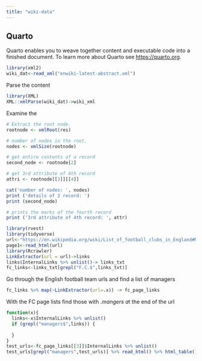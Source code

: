 ```yaml
---
title: "wiki-data"
---
```


## Quarto

Quarto enables you to weave together content and executable code into a finished document. To learn more about Quarto see <https://quarto.org>.

```r
library(xml2)
wiki_dat<-read_xml("enwiki-latest-abstract.xml")
```

Parse the content

```r
library(XML)
XML::xmlParse(wiki_dat)->wiki_xml
```

Examine the

```r
# Extract the root node.
rootnode <- xmlRoot(res)

# number of nodes in the root.
nodes <- xmlSize(rootnode)

# get entire contents of a record
second_node <- rootnode[2]

# get 3rd attribute of 4th record
attri <- rootnode[[3]][[4]]

cat('number of nodes: ', nodes)
print ('details of 2 record: ')
print (second_node)

# prints the marks of the fourth record
print ('3rd attribute of 4th record: ', attr)


```

```r
library(rvest)
library(tidyverse)
url<-"https://en.wikipedia.org/wiki/List_of_football_clubs_in_England#M"
page1<-read_html(url)
library(Rcrawler)
LinkExtractor(url = url)->links
links$InternalLinks %>% unlist()-> links_txt
fc_links<-links_txt[grepl("F.C.$",links_txt)]
```

Go through the English football team urls and find a list of managers

```r
fc_links %>% map(~LinkExtractor(url=.x)) -> fc_page_links
```

With the FC page lists find those with *.mangers a*t the end of the url

```r
function(x){
  links<-x$InternalLinks %>% unlist()
  if (grepl("managers$",links)) {
    
  }
}
test_urls<-fc_page_links[[3]]$InternalLinks %>% unlist()
test_urls[grepl("managers",test_urls)] %>% read_html() %>% html_table()
```
